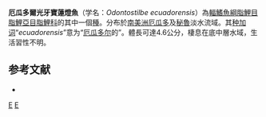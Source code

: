 {{Speciesbox 
| taxon = Odontostilbe ecuadorensis
| status = NE
| status_system = IUCN3.1
| authority = [[Bührnheim|Bührnheim]] & [[Malabarba|Malabarba]], 2006
| synonyms = 
}}
'''厄瓜多爾光牙寶蓮燈魚'''（学名：''Odontostilbe ecuadorensis''）為[[輻鰭魚綱|輻鰭魚綱]][[脂鯉目|脂鯉目]][[脂鯉亞目|脂鯉亞目]][[脂鯉科|脂鯉科]]的其中一個[[種|種]]。分布於[[南美洲|南美洲]][[厄瓜多|厄瓜多]]及[[秘魯|秘魯]]淡水流域。其[[种加词|种加词]]“''ecuadorensis''”意为“[[厄瓜多尔|厄瓜多尔]]的”。體長可達4.6公分，棲息在底中層水域，生活習性不明。

==参考文献==
{{refbegin}}
*{{FishBase_species|genus=Odontostilbe|species=ecuadorensis|year=2014|month=1}}
{{refend}}

{{Taxonbar|from=Q5499745}}

[[Category:光牙寶蓮燈魚屬|E]]
[[Category:2006年描述的鱼类|E]]

{{魚類小作品}}